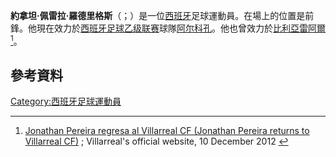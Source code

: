 {{noteTA
|G1=Football
|G2=uefa
|G3=laliga
|1=zh-cn:阿尔科孔;zh-hk:艾高干;
}}

{{Infobox football biography
| name = Jonathan Pereira
| image = J pereira 2011 001.jpg
| image_size = 230
| caption = Pereira training with [[Real_Betis|Betis]] in 2011
| fullname = Jonathan Pereira Rodríguez
| birth_date = {{birth date and age|1987|5|12|df=y}}
| birth_place = [[Vigo|Vigo]], Spain
| height = {{height|m=1.65}}
| position = [[Forward_(association_football)|Forward]]
| currentclub = [[Gimnàstic_de_Tarragona|Gimnàstic]]
| clubnumber = 
| youthyears1 = | youthclubs1 = [[UD_Santa_Mariña|Santa Mariña]]
| youthyears2 = 2002–2004 | youthclubs2 = [[Villarreal_CF|Villarreal]]
| years1 = 2004–2007 | clubs1 = [[Villarreal_CF_B|Villarreal B]] | caps1 = 73 | goals1 = 51
| years2 = 2006–2010 | clubs2 = [[Villarreal_CF|Villarreal]] | caps2 = 10 | goals2 = 1
| years3 = 2007–2008 | clubs3 = → [[Racing_de_Ferrol|Racing Ferrol]] (loan) | caps3 = 39 | goals3 = 11
| years4 = 2008–2009 | clubs4 = → [[Racing_de_Santander|Racing Santander]] (loan) | caps4 = 32 | goals4 = 5
| years5 = 2010–2012 | clubs5 = [[Real_Betis|Betis]] | caps5 = 77 | goals5 = 16
| years6 = 2013–2015 | clubs6 = [[Villarreal_CF|Villarreal]] | caps6 = 50 | goals6 = 11
| years7 = 2014–2015 | clubs7 = → [[Rayo_Vallecano|Rayo Vallecano]] (loan) | caps7 = 3 | goals7 = 0
| years8 = 2015 | clubs8 = → [[Real_Valladolid|Valladolid]] (loan) | caps8 = 20 | goals8 = 6
| years9 = 2015–2016 | clubs9 = [[CD_Lugo|Lugo]] | caps9 = 35 | goals9 = 9
| years10 = 2016–2017 | clubs10 = [[Real_Oviedo|Oviedo]] | caps10 = 14 | goals10 = 2
| years11 = 2017–2019 | clubs11 = [[AD_Alcorcón|Alcorcón]] | caps11 = 63 | goals11 = 7
| years12 = 2019– | clubs12 = [[Gimnàstic_de_Tarragona|Gimnàstic]] | caps12 = 13 | goals12 = 1
| totalcaps = | totalgoals =
| nationalyears1 = 2004 | nationalteam1 = [[Spain_national_under-17_football_team|Spain U17]] | nationalcaps1 = 9 | nationalgoals1 = 1
| nationalyears2 = 2007 | nationalteam2 = [[Spain_national_under-20_football_team|Spain U20]] | nationalcaps2 = 1 | nationalgoals2 = 0
| nationalyears3 = 2008–2009 | nationalteam3 = [[Spain_national_under-21_football_team|Spain U21]] | nationalcaps3 = 3 | nationalgoals3 = 0
| nationalyears4 = 2006–2007 | nationalteam4 = [[Galicia_national_football_team|Galicia]] | nationalcaps4 = 2 | nationalgoals4 = 1
| club-update = 19 January 2020
| medaltemplates =
}}

'''約拿坦·佩雷拉·羅德里格斯'''（{{lang-es|Jonathan Pereira Rodríguez}}；{{bd|1987年|5月12日}}）是一位[[西班牙|西班牙]]足球運動員。在場上的位置是前鋒。他現在效力於[[西班牙足球乙级联赛|西班牙足球乙级联赛]]球隊[[阿尔科孔体育协会|阿尔科孔]]。他也曾效力於[[比利亞雷阿爾足球俱樂部|比利亞雷阿爾]]<ref>[http://www.villarrealcf.es/es/noticias/indice-general/item/1453-jonathan-pereira-regresa-al-villarreal Jonathan Pereira regresa al Villarreal CF (Jonathan Pereira returns to Villarreal CF)] {{Wayback|url=http://www.villarrealcf.es/es/noticias/indice-general/item/1453-jonathan-pereira-regresa-al-villarreal |date=20140808051909 }}; Villarreal's official website, 10 December 2012 {{es icon}}</ref>。

==參考資料==
{{Reflist}}

{{DEFAULTSORT: Pereira, Jonathan}}
[[Category:西班牙足球運動員|Category:西班牙足球運動員]]